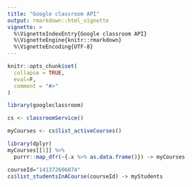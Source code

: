 ```yaml
---
title: "Google classroom API"
output: rmarkdown::html_vignette
vignette: >
  %\VignetteIndexEntry{Google classroom API}
  %\VignetteEngine{knitr::rmarkdown}
  %\VignetteEncoding{UTF-8}
---
```


```r
knitr::opts_chunk$set(
  collapse = TRUE,
  eval=F,
  comment = "#>"
)
```

```r
library(googleclassroom)
```

```r
cs <- classroomService()
```

```r
myCourses <- cs$list_activeCourses()
```

```r
library(dplyr)
myCourses[[1]] %>%
  purrr::map_dfr(~{.x %>% as.data.frame()}) -> myCourses
```

```r
courseId="141372606074"
cs$list_studentsInACourse(courseId) -> myStudents
```

